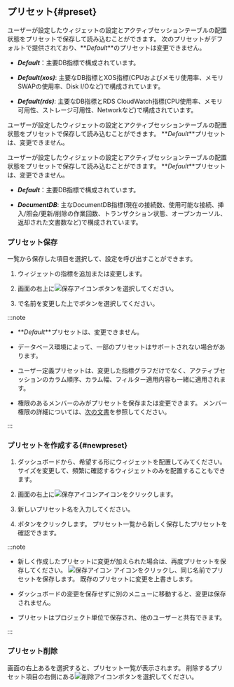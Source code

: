 ## プリセット{#preset}

<InDoc product="postgresql,mysql,oracle">

ユーザーが設定したウィジェットの設定とアクティブセッションテーブルの配置状態をプリセットで保存して読み込むことができます。 次のプリセットがデフォルトで提供されており、**_Default_**のプリセットは変更できません。

- **_Default_**：主要DB指標で構成されています。

- **_Default(xos)_**: 主要なDB指標とXOS指標(CPUおよびメモリ使用率、メモリSWAPの使用率、Disk I/Oなど)で構成されています。

- **_Default(rds)_**: 主要なDB指標とRDS CloudWatch指標(CPU使用率、メモリ可用性、ストレージ可用性、Networkなど)で構成されています。

<ImgLang img='db-preset-list.png' desc='プリセット' />

</InDoc>

<InDoc product="redis,oracle-pro,altibase,cubrid,mssql,db2,sapase">

ユーザーが設定したウィジェットの設定とアクティブセッションテーブルの配置状態をプリセットで保存して読み込むことができます。 **_Default_**プリセットは、変更できません。

<ImgLang img='db-dashboard-preset.png' desc='プリセット' />

</InDoc>

<InDoc product="mongodb">

ユーザーが設定したウィジェットの設定とアクティブセッションテーブルの配置状態をプリセットで保存して読み込むことができます。 **_Default_**プリセットは、変更できません。

- **_Default_**：主要DB指標で構成されています。

- **_DocumentDB_**: 主なDocumentDB指標(現在の接続数、使用可能な接続、挿入/照会/更新/削除の作業回数、トランザクション状態、オープンカーソル、返却された文書数など)で構成されています。

<ImgLang img='db-preset-list-mongodb.png' desc='프리셋' />

</InDoc>

### プリセット保存

<Cmdname sid="preset" className="uitext" />一覧から保存した項目を選択して、設定を呼び出すことができます。

1. ウィジェットの指標を追加または変更します。

2. 画面の右上に![保存アイコン](/img/ic-save.svg)ボタンを選択してください。 

3. <Cmdname sid="save_preset" className="uitext" />で名前を変更した上で<Cmdname sid="save" className="uitext" />ボタンを選択してください。

:::note

- **_Default_**プリセットは、変更できません。 

- データベース環境によって、一部のプリセットはサポートされない場合があります。

- ユーザー定義プリセットは、変更した指標グラフだけでなく、アクティブセッションのカラム順序、カラム幅、フィルター適用内容も一緒に適用されます。

- <Cmdname sid="edit_project" className="uitext" />権限のあるメンバーのみがプリセットを保存または変更できます。 メンバー権限の詳細については、[次の文書](../project/project-structure#member-auth)を参照してください。

:::

### プリセットを作成する{#newpreset}

1. ダッシュボードから、希望する形にウィジェットを配置してみてください。 サイズを変更して、頻繁に確認するウィジェットのみを配置することもできます。

2. 画面の右上に![保存アイコン](/img/ic-save.svg)アイコンをクリックします。

3. 新しいプリセット名を入力してください。

4. <Cmdname sid="save" className="uitext" />ボタンをクリックします。 プリセット一覧から新しく保存したプリセットを確認できます。

:::note

- 新しく作成したプリセットに変更が加えられた場合は、再度プリセットを保存してください。 ![保存アイコン](/img/ic-save.svg) アイコンをクリックし、同じ名前でプリセットを保存します。 既存のプリセットに変更を上書きします。

- ダッシュボードの変更を保存せずに別のメニューに移動すると、変更は保存されません。

- プリセットはプロジェクト単位で保存され、他のユーザーと共有できます。

:::

### プリセット削除

画面の右上ある<Cmdname sid="preset" className="uitext" />を選択すると、プリセット一覧が表示されます。 削除するプリセット項目の右側にある![削除アイコン](/img/ico-remove.svg)ボタンを選択してください。
